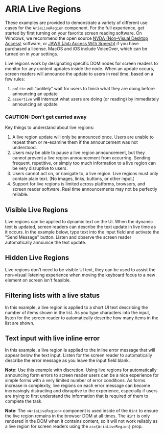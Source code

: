 


<Meta title="Examples/AriaLiveRegion" />

# ARIA Live Regions

These examples are provided to demonstrate a variety of different use cases for the `AriaLiveRegion`
component. For the full experience, get started by first turning on your favorite screen reading
software. On Windows, we recommend the open source
[NVDA (Non-Visual Desktop Access)](https://www.nvaccess.org/download/) software, or
[JAWS (Job Access With Speech)](https://support.freedomscientific.com/Downloads/JAWS) if you have
purchased a license. MacOS and iOS include VoiceOver, which can be turned on in your settings.

Live regions work by designating specific DOM nodes for screen readers to monitor for any content
updates inside the node. When an update occurs, screen readers will announce the update to users in
real time, based on a few rules:

1. `polite` will “politely” wait for users to finish what they are doing before announcing an update
2. `assertive` will interrupt what users are doing (or reading) by immediately announcing an update

### CAUTION: Don't get carried away

Key things to understand about live regions:

1. A live region update will only be announced once. Users are unable to repeat them or re-examine
   them if the announcement was not understood.
2. Users may be able to pause a live region announcement, but they cannot prevent a live region
   announcement from occurring. Sending frequent, repetitive, or simply too much information to a
   live region can be very disruptive to users.
3. Users cannot act on, or navigate to, a live region. Live regions must only contain plain text.
   (No images, links, buttons, or other input.)
4. Support for live regions is limited across platforms, browsers, and screen reader software. Real
   time announcements may not be perfectly reliable.

## Visible Live Regions

Live regions can be applied to dynamic text on the UI. When the dynamic text is updated, screen
readers can describe the text update in live time as it occurs. In the example below, type text into
the input field and activate the "Send Message" button. Listen and observe the screen reader
automatically announce the text update.

<ExampleCodeBlock code={VisibleLiveRegion} />

## Hidden Live Regions

Live regions don't need to be visible UI text, they can be used to assist the non-visual listening
experience when moving the keyboard focus to a new element on screen isn't feasible.

<ExampleCodeBlock code={HiddenLiveRegion} />

## Filtering lists with a live status

In this example, a live region is applied to a short UI text describing the number of items shown in
the list. As you type characters into the input, listen for the screen reader to automatically
describe how many items in the list are shown.

<ExampleCodeBlock code={FilterListWithLiveStatus} />

## Text input with live inline error

In this example, a live region is applied to the inline error message that will appear below the
text input. Listen for the screen reader to automatically describe the error message as you leave
the input field blank.

**Note:** Use this example with discretion. Using live regions for automatically announcing form
errors to screen reader users can be a nice experience for simple forms with a very limited number
of error conditions. As forms increase in complexity, live regions on each error message can become
increasingly distracting and disruptive to the experience, especially if users are trying to first
understand the information that is required of them to complete the task.

**Note:** The `<AriaLiveRegion>` component is used inside of the `Hint` to ensure the live region
remains in the browser DOM at all times. The `Hint` is only rendered in the DOM when it contains
content, so it will not work reliably as a live region for screen readers using the
`as={AriaLiveRegion}` prop.

<ExampleCodeBlock code={TextInputWithLiveError} />
